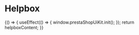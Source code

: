
<Meta title="Helpbox" />

# Helpbox

<Canvas>
  <Story name="Helpbox" parameters={{ docs: { source: { code: helpboxContent } } }}>
    {() => {
      useEffect(() => {
        window.prestaShopUiKit.init();
      });
      return helpboxContent;
    }}
  </Story>
</Canvas>

